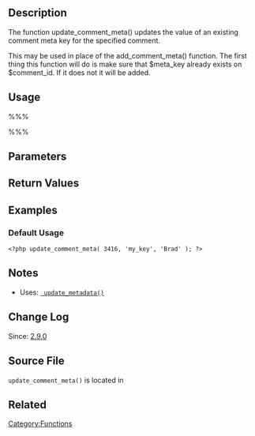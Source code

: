 ==Description==

The function update_comment_meta() updates the value of an existing comment meta key for the specified comment.

This may be used in place of the add_comment_meta() function.  The first thing this function will do is make sure that $meta_key already exists on $comment_id.  If it does not it will be added.

==Usage==
%%% <?php update_comment_meta( $comment_id, $meta_key, $meta_value, $prev_value ); ?> %%%
==Parameters==
{{Parameter|$comment_id|integer|The ID of the comment which contains the field you will edit.}}
{{Parameter|$meta_key|string|The key of the custom field you will edit.}}
{{Parameter|$meta_value|mixed|The new value of the custom field. A passed array will be serialized into a string.}}
{{Parameter|$prev_value|mixed|The old value of the custom field you wish to change. This is to differentiate between several fields with the same key.  If omitted, and there are multiple rows for this post and meta key, all meta values will be updated.|optional}}

== Return Values ==
{{Return||boolean|False on failure, true if success.}}

==Examples==

===Default Usage===

<pre><?php update_comment_meta( 3416, 'my_key', 'Brad' ); ?></pre>

== Notes ==

* Uses: <tt>[[Function_Reference/update_metadata | update_metadata()]]</tt>

== Change Log ==

Since: [[Version 2.9|2.9.0]]

== Source File ==

<tt>update_comment_meta()</tt> is located in {{Trac|wp-includes/comment.php}}

== Related ==

{{Comment Meta Tags}}

{{Tag Footer}}

[[Category:Functions]]